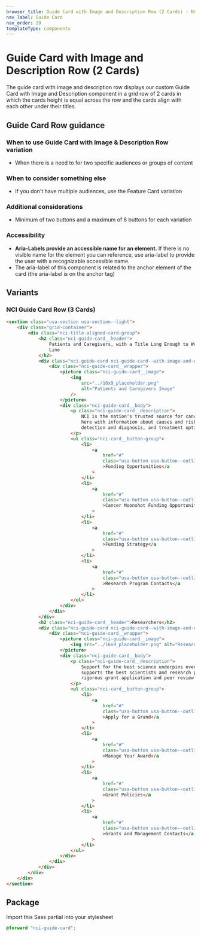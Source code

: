 ```yaml
---
browser_title: Guide Card with Image and Description Row (2 Cards) - NCI Design System
nav_label: Guide Card
nav_order: 20
templateType: components
---
```


# Guide Card with Image and Description Row (2 Cards)

The guide card with image and description row displays our custom Guide Card with Image and Description component in a grid row of 2 cards in which the cards height is equal across the row and the cards align with each other under their titles.

## Guide Card Row guidance

### When to use Guide Card with Image & Description Row variation

- When there is a need to for two specific audiences or groups of content

### When to consider something else

- If you don't have multiple audiences, use the Feature Card variation

### Additional considerations

- Minimum of two buttons and a maximum of 6 buttons for each variation

### Accessibility

- **Aria-Labels provide an accessible name for an element.** If there is no visible name for the element you can reference, use aria-label to provide the user with a recognizable accessible name.
- The aria-label of this component is related to the anchor element of the card (the aria-label is on the anchor tag)

## Variants

### NCI Guide Card Row (3 Cards)

```html
<section class="usa-section usa-section--light">
	<div class="grid-container">
		<div class="nci-title-aligned-card-group">
			<h2 class="nci-guide-card__header">
				Patients and Caregivers, with a Title Long Enough to Wrap to a Second
				Line
			</h2>
			<div class="nci-guide-card nci-guide-card--with-image-and-description">
				<div class="nci-guide-card__wrapper">
					<picture class="nci-guide-card__image">
						<img
							src="../16x9_placeholder.png"
							alt="Patients and Caregivers Image"
						/>
					</picture>
					<div class="nci-guide-card__body">
						<p class="nci-guide-card__description">
							NCI is the nation's trusted source for cancer information. We're
							here with information about causes and risk factors, early
							detection and diagnosis, and treatment options.
						</p>
						<ul class="nci-card__button-group">
							<li>
								<a
									href="#"
									class="usa-button usa-button--outline usa-button--secondary"
									>Funding Opportunities</a
								>
							</li>
							<li>
								<a
									href="#"
									class="usa-button usa-button--outline usa-button--secondary"
									>Cancer Moonshot Funding Opportunities</a
								>
							</li>
							<li>
								<a
									href="#"
									class="usa-button usa-button--outline usa-button--secondary"
									>Funding Strategy</a
								>
							</li>
							<li>
								<a
									href="#"
									class="usa-button usa-button--outline usa-button--secondary"
									>Research Program Contacts</a
								>
							</li>
						</ul>
					</div>
				</div>
			</div>
			<h2 class="nci-guide-card__header">Researchers</h2>
			<div class="nci-guide-card nci-guide-card--with-image-and-description">
				<div class="nci-guide-card__wrapper">
					<picture class="nci-guide-card__image">
						<img src="../16x9_placeholder.png" alt="Researchers Image" />
					</picture>
					<div class="nci-guide-card__body">
						<p class="nci-guide-card__description">
							Support for the best science underpins everything NCI does. NCI
							supports the best scientists and research projects through a
							rigorous grant application and peer review process.
						</p>
						<ul class="nci-card__button-group">
							<li>
								<a
									href="#"
									class="usa-button usa-button--outline usa-button--secondary"
									>Apply for a Grand</a
								>
							</li>
							<li>
								<a
									href="#"
									class="usa-button usa-button--outline usa-button--secondary"
									>Manage Your Award</a
								>
							</li>
							<li>
								<a
									href="#"
									class="usa-button usa-button--outline usa-button--secondary"
									>Grant Policies</a
								>
							</li>
							<li>
								<a
									href="#"
									class="usa-button usa-button--outline usa-button--secondary"
									>Grants and Management Contacts</a
								>
							</li>
						</ul>
					</div>
				</div>
			</div>
		</div>
	</div>
</section>
```

## Package

Import this Sass partial into your stylesheet

```scss nopreview
@forward "nci-guide-card";
```
